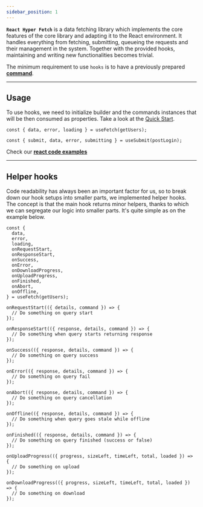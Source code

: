 ```yaml
---
sidebar_position: 1
---
```


**`React Hyper Fetch`** is a data fetching library which implements the core features of the core library and adapting
it to the React environment. It handles everything from fetching, submitting, queueing the requests and their management
in the system. Together with the provided hooks, maintaining and writing new functionalities becomes trivial.

The minimum requirement to use `hooks` is to have a previously prepared [**command**](/docs/Architecture/Command).

---

## Usage

To use hooks, we need to initialize builder and the commands instances that will be then consumed as properties. Take a
look at the [Quick Start](/docs/Getting%20Started/Quick%20Start).

```tsx
const { data, error, loading } = useFetch(getUsers);
```

```tsx
const { submit, data, error, submitting } = useSubmit(postLogin);
```

Check our **[react code examples](/guides/React/Fetching)**

---

## Helper hooks

Code readability has always been an important factor for us, so to break down our hook setups into smaller parts, we
implemented helper hooks. The concept is that the main hook returns minor helpers, thanks to which we can segregate our
logic into smaller parts. It's quite simple as on the example below.

```tsx
const {
  data,
  error,
  loading,
  onRequestStart,
  onResponseStart,
  onSuccess,
  onError,
  onDownloadProgress,
  onUploadProgress,
  onFinished,
  onAbort,
  onOffline,
} = useFetch(getUsers);

onRequestStart(({ details, command }) => {
  // Do something on query start
});

onResponseStart(({ response, details, command }) => {
  // Do something when query starts returning response
});

onSuccess(({ response, details, command }) => {
  // Do something on query success
});

onError(({ response, details, command }) => {
  // Do something on query fail
});

onAbort(({ response, details, command }) => {
  // Do something on query cancellation
});

onOffline(({ response, details, command }) => {
  // Do something when query goes stale while offline
});

onFinished(({ response, details, command }) => {
  // Do something on query finished (success or false)
});

onUploadProgress(({ progress, sizeLeft, timeLeft, total, loaded }) => {
  // Do something on upload
});

onDownloadProgress(({ progress, sizeLeft, timeLeft, total, loaded }) => {
  // Do something on download
});
```

